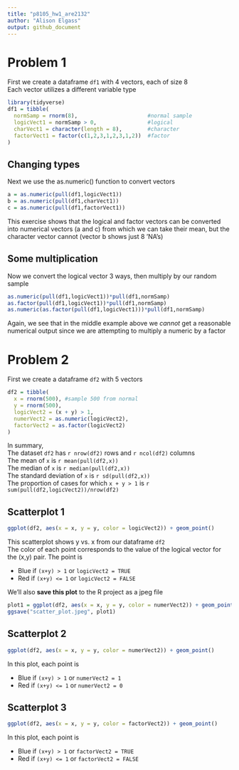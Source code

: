 ```yaml
---
title: "p8105_hw1_are2132"
author: "Alison Elgass"
output: github_document
---
```


# Problem 1
First we create a dataframe `df1` with 4 vectors, 
each of size 8  
Each vector utilizes a different variable type

```r
library(tidyverse)
df1 = tibble(
  normSamp = rnorm(8),                      #normal sample
  logicVect1 = normSamp > 0,                #logical
  charVect1 = character(length = 8),        #character
  factorVect1 = factor(c(1,2,3,1,2,3,1,2))  #factor
)
```

## Changing types
Next we use the as.numeric() function to convert vectors
```r
a = as.numeric(pull(df1,logicVect1))
b = as.numeric(pull(df1,charVect1))
c = as.numeric(pull(df1,factorVect1))
```
This exercise shows that the logical and factor vectors can be converted into numerical vectors (a and c) from which we can take their mean, but the character vector cannot (vector b shows just 8 'NA's)  

## Some multiplication
Now we convert the logical vector 3 ways, then multiply by our random sample
```r
as.numeric(pull(df1,logicVect1))*pull(df1,normSamp)
as.factor(pull(df1,logicVect1))*pull(df1,normSamp)
as.numeric(as.factor(pull(df1,logicVect1)))*pull(df1,normSamp)
```
Again, we see that in the middle example above we _cannot_ 
get a reasonable numerical output since we are attempting 
to multiply a numeric by a factor  


# Problem 2
First we create a dataframe `df2` with 5 vectors
```r
df2 = tibble(
  x = rnorm(500), #sample 500 from normal
  y = rnorm(500),
  logicVect2 = (x + y) > 1,
  numerVect2 = as.numeric(logicVect2),
  factorVect2 = as.factor(logicVect2)
)
```
In summary,  
The dataset `df2` has `r nrow(df2)` rows and `r ncol(df2)` columns  
The mean of `x` is `r mean(pull(df2,x))`  
The median of `x` is `r median(pull(df2,x))`  
The standard deviation of `x` is `r sd(pull(df2,x))`  
The proportion of cases for which `x + y > 1` is
`r sum(pull(df2,logicVect2))/nrow(df2)`

## Scatterplot 1

```r
ggplot(df2, aes(x = x, y = y, color = logicVect2)) + geom_point()
```
    
This scatterplot shows y vs. x from our dataframe `df2`  
The color of each point corresponds to the value of the logical vector for the (x,y) pair. The point is  
  
*  Blue if `(x+y) > 1` or `logicVect2 = TRUE`  
*  Red if `(x+y) <= 1` or `logicVect2 = FALSE`  
  
  
We'll also **save this plot** to the R project as a 
jpeg file
```r
plot1 = ggplot(df2, aes(x = x, y = y, color = numerVect2)) + geom_point()
ggsave("scatter_plot.jpeg", plot1)
```
  
## Scatterplot 2
```r
ggplot(df2, aes(x = x, y = y, color = numerVect2)) + geom_point()
```
  
In this plot, each point is  
  
*  Blue if `(x+y) > 1` or `numerVect2 = 1`  
*  Red if `(x+y) <= 1` or `numerVect2 = 0`  
  
## Scatterplot 3
```r
ggplot(df2, aes(x = x, y = y, color = factorVect2)) + geom_point()
```
  
In this plot, each point is  
  
*  Blue if `(x+y) > 1` or `factorVect2 = TRUE`  
*  Red if `(x+y) <= 1` or `factorVect2 = FALSE` 
  


